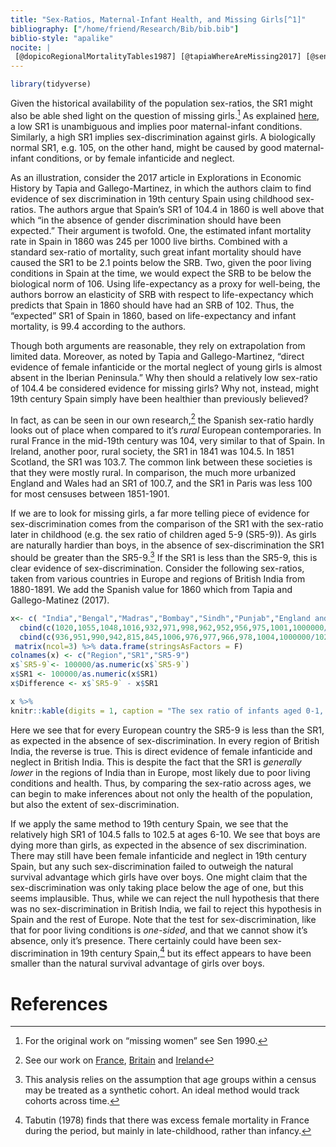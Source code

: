 ```yaml
---
title: "Sex-Ratios, Maternal-Infant Health, and Missing Girls[^1]"
bibliography: ["/home/friend/Research/Bib/bib.bib"]
biblio-style: "apalike"
nocite: | 
 [@dopicoRegionalMortalityTables1987] [@tapiaWhereAreMissing2017] [@senMore100Million1990] [@tabutinSurmortaliteFeminineEurope1978]
---
```

```r
library(tidyverse)
```

Given the historical availability of the population sex-ratios, the SR1 might also be able shed light on the question of missing girls.[^2] As explained [here](biology.pdf), a low SR1 is unambiguous and implies poor maternal-infant conditions. Similarly, a high SR1 implies sex-discrimination against girls. A biologically normal SR1, e.g. 105, on the other hand, might be caused by good maternal-infant conditions, or by female infanticide and neglect.

As an illustration, consider the 2017 article in Explorations in Economic History by Tapia and Gallego-Martinez, in which the authors claim to find evidence of sex discrimination in 19th century Spain using childhood sex-ratios. The authors argue that Spain's SR1 of 104.4 in 1860 is well above that which "in the absence of gender discrimination should have been expected." Their argument is twofold. One, the estimated infant mortality rate in Spain in 1860 was 245 per 1000 live births. Combined with a standard sex-ratio of mortality, such great infant mortality should have caused the SR1 to be 2.1 points below the SRB. Two, given the poor living conditions in Spain at the time, we would expect the SRB to be below the biological norm of 106. Using life-expectancy as a proxy for well-being, the authors borrow an elasticity of SRB with respect to life-expectancy which predicts that Spain in 1860 should have had an SRB of 102. Thus, the "expected" SR1 of Spain in 1860, based on life-expectancy and infant mortality, is 99.4 according to the authors.

Though both arguments are reasonable, they rely on extrapolation from limited data. Moreover, as noted by Tapia and Gallego-Martinez, "direct evidence of female infanticide or the mortal neglect of young girls is almost absent in the Iberian Peninsula." Why then should a relatively low sex-ratio of 104.4 be considered evidence for missing girls? Why not, instead, might 19th century Spain simply have been healthier than previously believed?

In fact, as can be seen in our own research,[^3] the Spanish sex-ratio hardly looks out of place when compared to it's _rural_ European contemporaries. In rural France in the mid-19th century was 104, very similar to that of Spain. In Ireland, another poor, rural society, the SR1 in 1841 was 104.5. In 1851 Scotland, the SR1 was 103.7. The common link between these societies is that they were mostly rural. In comparison, the much more urbanized England and Wales had an SR1 of 100.7, and the SR1 in Paris was less 100 for most censuses between 1851-1901.

If we are to look for missing girls, a far more telling piece of evidence for sex-discrimination comes from the comparison of the SR1 with the sex-ratio later in childhood (e.g. the sex ratio of children aged 5-9 (SR5-9)). As girls are naturally hardier than boys, in the absence of sex-discrimination the SR1 should be greater than the SR5-9.[^4] If the SR1 is less than the SR5-9, this is clear evidence of sex-discrimination. Consider the following sex-ratios, taken from various countries in Europe and regions of British India from 1880-1891. We add the Spanish value for 1860 which from Tapia and Gallego-Matinez (2017).

```r
x<- c( "India","Bengal","Madras","Bombay","Sindh","Punjab","England and Wales","Scotland","Ireland","Italy","Sweden","Austria", "Spain (1860)") %>%
  cbind(c(1020,1055,1048,1016,932,971,998,962,952,956,975,1001,1000000/1044)) %>% 
  cbind(c(936,951,990,942,815,845,1006,976,977,966,978,1004,1000000/1025))%>%
 matrix(ncol=3) %>% data.frame(stringsAsFactors = F)
colnames(x) <- c("Region","SR1","SR5-9")
x$`SR5-9`<- 100000/as.numeric(x$`SR5-9`)
x$SR1 <- 100000/as.numeric(x$SR1)
x$Difference <- x$`SR5-9` - x$SR1

x %>%
knitr::kable(digits = 1, caption = "The sex ratio of infants aged 0-1, and of children aged 5-9, across regions of India and countries in Europe. The Indian data comes from the 1891 British census of India, while the European data comes from censuses in 1880-1881. Note that the sex-ratios in India are relatively low for infants, but high for children, suggesting sex-discrimination combined with poor maternal well-being.")
```

Here we see that for every European country the SR5-9 is less than the SR1, as expected in the absence of sex-discrimination. In every region of British India, the reverse is true. This is direct evidence of female infanticide and neglect in British India. This is despite the fact that the SR1 is *generally lower* in the regions of India than in Europe, most likely due to poor living conditions and health. Thus, by comparing the sex-ratio across ages, we can begin to make inferences about not only the health of the population, but also the extent of sex-discrimination.

If we apply the same method to 19th century Spain, we see that the relatively high SR1 of 104.5 falls to 102.5 at ages 6-10. We see that boys are dying more than girls, as expected in the absence of sex discrimination. There may still have been female infanticide and neglect in 19th century Spain, but any such sex-discrimination failed to outweigh the natural survival advantage which girls have over boys. One might claim that the sex-discrimination was only taking place below the age of one, but this seems implausible. Thus, while we can reject the null hypothesis that there was no sex-discrimination in British India, we fail to reject this hypothesis in Spain and the rest of Europe. Note that the test for sex-discrimination, like that for poor living conditions is *one-sided*, and that we cannot show it's absence, only it's presence. There certainly could have been sex-discrimination in 19th century Spain,[^5] but its effect appears to have been smaller than the natural survival advantage of girls over boys.

# References

[^1]: A part of “Infant Sex-Ratios and Maternal-Infant Health,” Jesse McDevitt-Irwin & James R. Irwin; Sept. 2020

[^2]: For the original work on "missing women" see Sen 1990.

[^3]: See our work on [France](france.pdf), [Britain](britain.pdf) and [Ireland](ireland.pdf)

[^4]: This analysis relies on the assumption that age groups within a census may be treated as a synthetic cohort. An ideal method would track cohorts across time.


[^5]: Tabutin (1978) finds that there was excess female mortality in France during the period, but mainly in late-childhood, rather than infancy.
